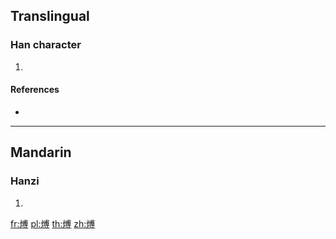 ==Translingual==

===Han character===
{{Han char|rn=86|rad=火|as=10|sn=14|four=|canj=FIBI}}

# {{defn|Han|sort=火10}}

====References====
* {{Han ref|kx=0678.300|dkj=19277|dj=1090.190|hdz=32223.010|uh=717F|ud=29055}}

----

==Mandarin==

===Hanzi===
{{cmn-hanzi|pin=[[bó]] ([[bo2]])|wg=po<sup>2</sup>}}

# {{defn|lang=cmn|sort=火10}}

[[fr:煿]]
[[pl:煿]]
[[th:煿]]
[[zh:煿]]